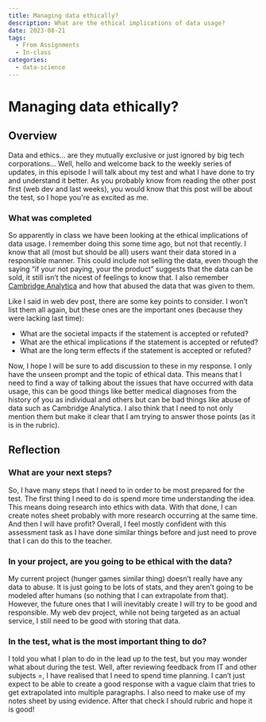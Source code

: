 ```yaml
---
title: Managing data ethically?
description: What are the ethical implications of data usage?
date: 2023-08-21
tags:
  - From Assignments
  - In-class
categories:
  - data-science
---
```

# Managing data ethically?

## Overview

Data and ethics… are they mutually exclusive or just ignored by big tech corporations… Well, hello and welcome back to the weekly series of updates, in this episode I will talk about my test and what I have done to try and understand it better. As you probably know from reading the other post first (web dev and last weeks), you would know that this post will be about the test, so I hope you're as excited as me. 

### What was completed

So apparently in class we have been looking at the ethical implications of data usage. I remember doing this some time ago, but not that recently. I know that all (most but should be all) users want their data stored in a responsible manner. This could include not selling the data, even though the saying “if your not paying, your the product” suggests that the data can be sold, it still isn’t the nicest of feelings to know that. I also remember [Cambridge Analytica](https://en.wikipedia.org/wiki/Cambridge_Analytica) and how that abused the data that was given to them. 

Like I said in web dev post, there are some key points to consider. I won’t list them all again, but these ones are the important ones (because they were lacking last time):

- What are the societal impacts if the statement is accepted or refuted?
- What are the ethical implications if the statement is accepted or refuted?
- What are the long term effects if the statement is accepted or refuted?

Now, I hope I will be sure to add discussion to these in my response. I only have the unseen prompt and the topic of ethical data. This means that I need to find a way of talking about the issues that have occurred with data usage, this can be good things like better medical diagnoses from the history of you as individual and others but can be bad things like abuse of data such as Cambridge Analytica. I also think that I need to not only mention them but make it clear that I am trying to answer those points (as it is in the rubric).

## Reflection

### What are your next steps?

So, I have many steps that I need to in order to be most prepared for the test. The first thing I need to do is spend more time understanding the idea. This means doing research into ethics with data. With that done, I can create notes sheet probably with more research occurring at the same time. And then I will have profit? Overall, I feel mostly confident with this assessment task as I have done similar things before and just need to prove that I can do this to the teacher.

### In your project, are you going to be ethical with the data?

My current project (hunger games similar thing) doesn’t really have any data to abuse. It is just going to be lots of stats, and they aren’t going to be modeled after humans (so nothing that I can extrapolate from that). However, the future ones that I will inevitably create I will try to be good and responsible. My web dev project, while not being targeted as an actual service, I still need to be good with storing that data.

### In the test, what is the most important thing to do?

I told you what I plan to do in the lead up to the test, but you may wonder what about during the test. Well, after reviewing feedback from IT and other subjects =, I have realised that I need to spend time planning. I can’t just expect to be able to create a good response with a vague claim that tries to get extrapolated into multiple paragraphs. I also need to make use of my notes sheet by using evidence. After that check I should rubric and hope it is good!